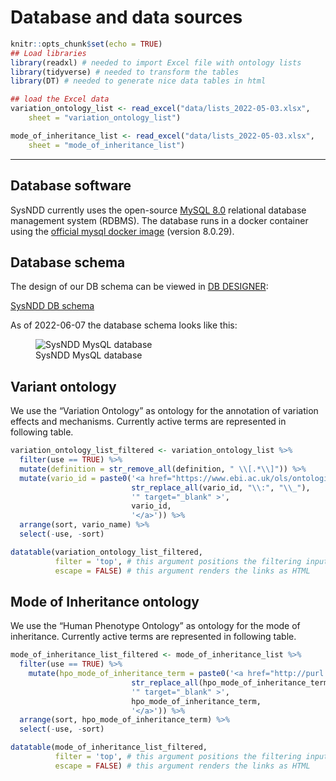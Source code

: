# Database and data sources {#database-structure}

```r
knitr::opts_chunk$set(echo = TRUE)
## Load libraries
library(readxl) # needed to import Excel file with ontology lists
library(tidyverse) # needed to transform the tables
library(DT) # needed to generate nice data tables in html
```

```r
## load the Excel data
variation_ontology_list <- read_excel("data/lists_2022-05-03.xlsx", 
    sheet = "variation_ontology_list")

mode_of_inheritance_list <- read_excel("data/lists_2022-05-03.xlsx", 
    sheet = "mode_of_inheritance_list")
```
---

## Database software 

SysNDD currently uses the open-source [MySQL 8.0](https://dev.mysql.com/doc/relnotes/mysql/8.0/en/) relational database management system (RDBMS).
The database runs in a docker container using the [official mysql docker image](https://hub.docker.com/_/mysql) (version 8.0.29).

## Database schema

The design of our DB schema can be viewed in [DB DESIGNER](https://www.dbdesigner.net/):

<div style="max-width:1000px;">
[SysNDD DB schema](https://dbdesigner.page.link/3Morx9HZxzqt4R379)
</div>

As of 2022-06-07 the database schema looks like this:

<div style="max-width:1000px;">
![SysNDD MysQL database](./static/img/04_01-design-db-schema.png)
</div>


## Variant ontology

We use the "Variation Ontology" as ontology for the annotation of variation effects and mechanisms.
Currently active terms are represented in following table.

```r

variation_ontology_list_filtered <- variation_ontology_list %>%
  filter(use == TRUE) %>%
  mutate(definition = str_remove_all(definition, " \\[.*\\]")) %>%
  mutate(vario_id = paste0('<a href="https://www.ebi.ac.uk/ols/ontologies/vario/terms?iri=http://purl.obolibrary.org/obo/',
                           str_replace_all(vario_id, "\\:", "\\_"),
                           '" target="_blank" >',
                           vario_id,
                           '</a>')) %>%
  arrange(sort, vario_name) %>%
  select(-use, -sort)

datatable(variation_ontology_list_filtered,
          filter = 'top', # this argument positions the filtering input at the top of the table
          escape = FALSE) # this argument renders the links as HTML
```


## Mode of Inheritance ontology

We use the "Human Phenotype Ontology" as ontology for the mode of inheritance.
Currently active terms are represented in following table.

```r

mode_of_inheritance_list_filtered <- mode_of_inheritance_list %>%
  filter(use == TRUE) %>%
    mutate(hpo_mode_of_inheritance_term = paste0('<a href="http://purl.obolibrary.org/obo/',
                           str_replace_all(hpo_mode_of_inheritance_term, "\\:", "\\_"),
                           '" target="_blank" >',
                           hpo_mode_of_inheritance_term,
                           '</a>')) %>%
  arrange(sort, hpo_mode_of_inheritance_term) %>%
  select(-use, -sort)

datatable(mode_of_inheritance_list_filtered,
          filter = 'top', # this argument positions the filtering input at the top of the table
          escape = FALSE) # this argument renders the links as HTML
```
